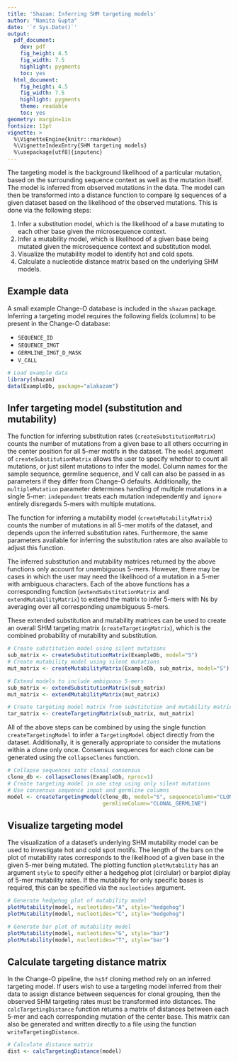 ```yaml
---
title: 'Shazam: Inferring SHM targeting models'
author: "Namita Gupta"
date: '`r Sys.Date()`'
output:
  pdf_document:
    dev: pdf
    fig_height: 4.5
    fig_width: 7.5
    highlight: pygments
    toc: yes
  html_document:
    fig_height: 4.5
    fig_width: 7.5
    highlight: pygments
    theme: readable
    toc: yes
geometry: margin=1in
fontsize: 11pt
vignette: >
  %\VignetteEngine{knitr::rmarkdown} 
  %\VignetteIndexEntry{SHM targeting models} 
  %\usepackage[utf8]{inputenc}
---
```


The targeting model is the background likelihood of a particular mutation, based 
on the surrounding sequence context as well as the mutation itself. The model is 
inferred from observed mutations in the data. The model can then be transformed 
into a distance function to compare Ig sequences of a given dataset based on the 
likelihood of the observed mutations. This is done via the following steps:

1. Infer a substitution model, which is the likelihood of a base mutating to 
   each other base given the microsequence context. 
2. Infer a mutability model, which is likelihood of a given base being mutated
   given the microsequence context and substitution model.
3. Visualize the mutability model to identify hot and cold spots.
4. Calculate a nucleotide distance matrix based on the underlying SHM models.

## Example data

A small example Change-O database is included in the `shazam` package. 
Inferring a targeting model requires the following fields (columns) to 
be present in the Change-O database: 

* `SEQUENCE_ID`
* `SEQUENCE_IMGT`
* `GERMLINE_IMGT_D_MASK`
* `V_CALL`

```r
# Load example data
library(shazam)
data(ExampleDb, package="alakazam")
```

## Infer targeting model (substitution and mutability)

The function for inferring substitution rates (`createSubstitutionMatrix`) 
counts the number of mutations from a given base to all others occurring in the 
center position for all 5-mer motifs in the dataset. The `model` argument of 
`createSubstitutionMatrix` allows the user to specify whether to count all 
mutations, or just silent mutations to infer the model. Column names for the 
sample sequence, germline sequence, and V call can also be passed in as 
parameters if they differ from Change-O defaults. Additionally, the 
`multipleMutation` parameter determines handling of multiple mutations in a 
single 5-mer: `independent` treats each mutation independently and `ignore` 
entirely disregards 5-mers with multiple mutations.

The function for inferring a mutability model (`createMutabilityMatrix`) counts 
the number of mutations in all 5-mer motifs of the dataset, and depends upon the
inferred substitution rates. Furthermore, the same parameters available for 
inferring the substitution rates are also available to adjust this function.

The inferred substitution and mutability matrices returned by the above functions
only account for unambiguous 5-mers. However, there may be cases in which the 
user may need the likelihood of a mutation in a 5-mer with ambiguous characters. 
Each of the above functions has a corresponding function (`extendSubstitutionMatrix` 
and `extendMutabilityMatrix`) to extend the matrix to infer 5-mers with Ns by 
averaging over all corresponding unambiguous 5-mers.

These extended substitution and mutability matrices can be used to create an 
overall SHM targeting matrix (`createTargetingMatrix`), which is the combined 
probability of mutability and substitution. 

```r
# Create substitution model using silent mutations
sub_matrix <- createSubstitutionMatrix(ExampleDb, model="S")
# Create mutability model using silent mutations
mut_matrix <- createMutabilityMatrix(ExampleDb, sub_matrix, model="S")

# Extend models to include ambiguous 5-mers
sub_matrix <- extendSubstitutionMatrix(sub_matrix)
mut_matrix <- extendMutabilityMatrix(mut_matrix)

# Create targeting model matrix from substitution and mutability matrices
tar_matrix <- createTargetingMatrix(sub_matrix, mut_matrix)
```

All of the above steps can be combined by using the single function 
`createTargetingModel` to infer a `TargetingModel` object directly from 
the dataset. Additionally, it is generally appropriate to consider the mutations
within a clone only once. Consensus sequences for each clone can be generated
using the `collapseClones` function.

```r
# Collapse sequences into clonal consensus
clone_db <- collapseClones(ExampleDb, nproc=1)
# Create targeting model in one step using only silent mutations
# Use consensus sequence input and germline columns
model <- createTargetingModel(clone_db, model="S", sequenceColumn="CLONAL_SEQUENCE", 
                              germlineColumn="CLONAL_GERMLINE")
```

## Visualize targeting model

The visualization of a dataset's underlying SHM mutability model can be used to 
investigate hot and cold spot motifs. The length of the bars on the plot of 
mutability rates corresponds to the likelihood of a given base in the given 
5-mer being mutated. The plotting function `plotMutability` has an argument 
`style` to specify either a hedgehog plot (circlular) or barplot diplay of
5-mer mutability rates. If the mutability for only specific bases is required, 
this can be specified via the `nucleotides` argument.

```r
# Generate hedgehog plot of mutability model
plotMutability(model, nucleotides="A", style="hedgehog")
plotMutability(model, nucleotides="C", style="hedgehog")
```

```r
# Generate bar plot of mutability model
plotMutability(model, nucleotides="G", style="bar")
plotMutability(model, nucleotides="T", style="bar")
```

## Calculate targeting distance matrix

In the Change-O pipeline, the `hs5f` cloning method rely on an inferred 
targeting model. If users wish to use a targeting model inferred from their 
data to assign distance between sequences for clonal grouping, then the observed 
SHM targeting rates must be transformed into distances. The 
`calcTargetingDistance` function returns a matrix of distances between each 5-mer 
and each corresponding mutation of the center base. This matrix can also be 
generated and written directly to a file using the function 
`writeTargetingDistance`.

```r
# Calculate distance matrix
dist <- calcTargetingDistance(model)
```
